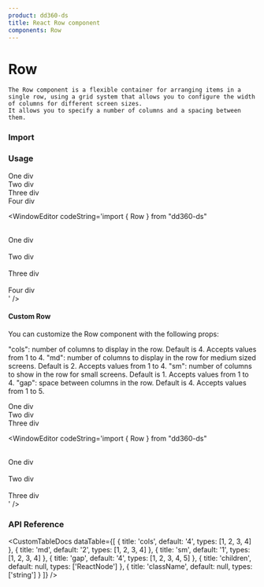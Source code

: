 ```yaml
---
product: dd360-ds
title: React Row component
components: Row
---
```


# <span name="floating-nav">Row</span>

    The Row component is a flexible container for arranging items in a single row, using a grid system that allows you to configure the width of columns for different screen sizes.
    It allows you to specify a number of columns and a spacing between them.

### <span name="floating-nav">Import</span>

<WindowEditor codeString="import { Row } from 'dd360-ds'" />
<WindowEditor codeString="import Row from 'dd360-ds/Layout/Row'" />

### <span name="floating-nav">Usage</span>

<ContainerComponentDoc>
    <Row>
        <div>One div</div>
        <div>Two div</div>
        <div>Three div</div>
        <div>Four div</div>
    </Row>
</ContainerComponentDoc>

<WindowEditor codeString='import { Row } from "dd360-ds"

<Row>
    &nbsp;&nbsp;<div>One div</div>
    &nbsp;&nbsp;<div>Two div</div>
    &nbsp;&nbsp;<div>Three div</div>
    &nbsp;&nbsp;<div>Four div</div>
</Row>
' />

#### <span name="floating-nav">Custom Row</span>

You can customize the Row component with the following props:

"cols": number of columns to display in the row. Default is 4. Accepts values from 1 to 4. "md": number of columns to display in the row for medium sized
screens. Default is 2. Accepts values from 1 to 4. "sm": number of columns to show in the row for small screens. Default is 1. Accepts values from 1 to 4.
"gap": space between columns in the row. Default is 4. Accepts values from 1 to 5.

<ContainerComponentDoc>
    <Row cols={3} md={2} sm={1}>
        <div>One div</div>
        <div>Two div</div>
        <div>Three div</div>
    </Row>
</ContainerComponentDoc>

<WindowEditor codeString='import { Row } from "dd360-ds"

<Row cols={3} md={2} sm={1}>
    &nbsp;&nbsp;<div>One div</div>
    &nbsp;&nbsp;<div>Two div</div>
    &nbsp;&nbsp;<div>Three div</div>
</Row>
' />

### <span name="floating-nav">API Reference</span>

<CustomTableDocs
    dataTable={[
        { title: 'cols', default: '4', types: [1, 2, 3, 4] },
        { title: 'md', default: '2', types: [1, 2, 3, 4] },
        { title: 'sm', default: '1', types: [1, 2, 3, 4] },
        { title: 'gap', default: '4', types: [1, 2, 3, 4, 5] },
        { title: 'children', default: null, types: ['ReactNode'] },
        { title: 'className', default: null, types: ['string'] }
    ]}
/>
